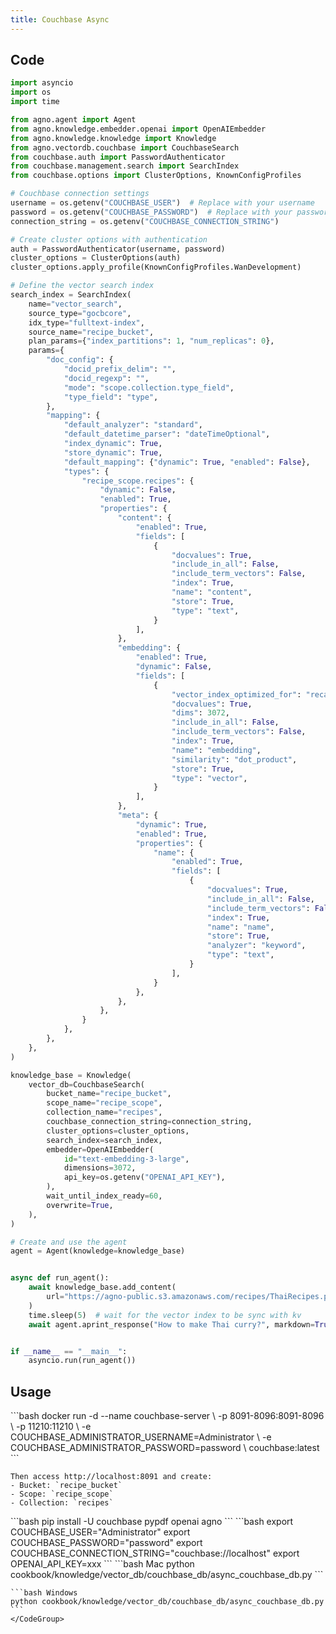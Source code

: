 ```yaml
---
title: Couchbase Async
---
```


## Code

```python cookbook/knowledge/vector_db/couchbase_db/async_couchbase_db.py
import asyncio
import os
import time

from agno.agent import Agent
from agno.knowledge.embedder.openai import OpenAIEmbedder
from agno.knowledge.knowledge import Knowledge
from agno.vectordb.couchbase import CouchbaseSearch
from couchbase.auth import PasswordAuthenticator
from couchbase.management.search import SearchIndex
from couchbase.options import ClusterOptions, KnownConfigProfiles

# Couchbase connection settings
username = os.getenv("COUCHBASE_USER")  # Replace with your username
password = os.getenv("COUCHBASE_PASSWORD")  # Replace with your password
connection_string = os.getenv("COUCHBASE_CONNECTION_STRING")

# Create cluster options with authentication
auth = PasswordAuthenticator(username, password)
cluster_options = ClusterOptions(auth)
cluster_options.apply_profile(KnownConfigProfiles.WanDevelopment)

# Define the vector search index
search_index = SearchIndex(
    name="vector_search",
    source_type="gocbcore",
    idx_type="fulltext-index",
    source_name="recipe_bucket",
    plan_params={"index_partitions": 1, "num_replicas": 0},
    params={
        "doc_config": {
            "docid_prefix_delim": "",
            "docid_regexp": "",
            "mode": "scope.collection.type_field",
            "type_field": "type",
        },
        "mapping": {
            "default_analyzer": "standard",
            "default_datetime_parser": "dateTimeOptional",
            "index_dynamic": True,
            "store_dynamic": True,
            "default_mapping": {"dynamic": True, "enabled": False},
            "types": {
                "recipe_scope.recipes": {
                    "dynamic": False,
                    "enabled": True,
                    "properties": {
                        "content": {
                            "enabled": True,
                            "fields": [
                                {
                                    "docvalues": True,
                                    "include_in_all": False,
                                    "include_term_vectors": False,
                                    "index": True,
                                    "name": "content",
                                    "store": True,
                                    "type": "text",
                                }
                            ],
                        },
                        "embedding": {
                            "enabled": True,
                            "dynamic": False,
                            "fields": [
                                {
                                    "vector_index_optimized_for": "recall",
                                    "docvalues": True,
                                    "dims": 3072,
                                    "include_in_all": False,
                                    "include_term_vectors": False,
                                    "index": True,
                                    "name": "embedding",
                                    "similarity": "dot_product",
                                    "store": True,
                                    "type": "vector",
                                }
                            ],
                        },
                        "meta": {
                            "dynamic": True,
                            "enabled": True,
                            "properties": {
                                "name": {
                                    "enabled": True,
                                    "fields": [
                                        {
                                            "docvalues": True,
                                            "include_in_all": False,
                                            "include_term_vectors": False,
                                            "index": True,
                                            "name": "name",
                                            "store": True,
                                            "analyzer": "keyword",
                                            "type": "text",
                                        }
                                    ],
                                }
                            },
                        },
                    },
                }
            },
        },
    },
)

knowledge_base = Knowledge(
    vector_db=CouchbaseSearch(
        bucket_name="recipe_bucket",
        scope_name="recipe_scope",
        collection_name="recipes",
        couchbase_connection_string=connection_string,
        cluster_options=cluster_options,
        search_index=search_index,
        embedder=OpenAIEmbedder(
            id="text-embedding-3-large",
            dimensions=3072,
            api_key=os.getenv("OPENAI_API_KEY"),
        ),
        wait_until_index_ready=60,
        overwrite=True,
    ),
)

# Create and use the agent
agent = Agent(knowledge=knowledge_base)


async def run_agent():
    await knowledge_base.add_content(
        url="https://agno-public.s3.amazonaws.com/recipes/ThaiRecipes.pdf"
    )
    time.sleep(5)  # wait for the vector index to be sync with kv
    await agent.aprint_response("How to make Thai curry?", markdown=True)


if __name__ == "__main__":
    asyncio.run(run_agent())
```

## Usage

<Steps>
  <Snippet file="create-venv-step.mdx" />
 <Step title="Start Couchbase">
    ```bash
    docker run -d --name couchbase-server \
      -p 8091-8096:8091-8096 \
      -p 11210:11210 \
      -e COUCHBASE_ADMINISTRATOR_USERNAME=Administrator \
      -e COUCHBASE_ADMINISTRATOR_PASSWORD=password \
      couchbase:latest
    ```
    
    Then access http://localhost:8091 and create:
    - Bucket: `recipe_bucket`
    - Scope: `recipe_scope` 
    - Collection: `recipes`
  </Step>

  <Step title="Install libraries">
    ```bash
    pip install -U couchbase pypdf openai agno
    ```
  </Step>
  <Step title="Set environment variables">
    ```bash
    export COUCHBASE_USER="Administrator"
    export COUCHBASE_PASSWORD="password"
    export COUCHBASE_CONNECTION_STRING="couchbase://localhost"
    export OPENAI_API_KEY=xxx
    ```
  </Step>
  <Step title="Run Agent">
    <CodeGroup>
    ```bash Mac
    python cookbook/knowledge/vector_db/couchbase_db/async_couchbase_db.py
    ```

    ```bash Windows
    python cookbook/knowledge/vector_db/couchbase_db/async_couchbase_db.py
    ```
    </CodeGroup>
  </Step>
</Steps>